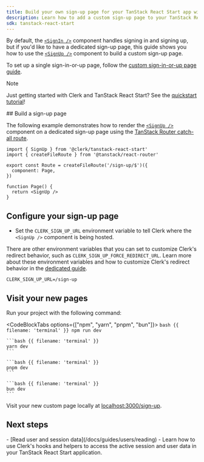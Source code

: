 ```yaml
---
title: Build your own sign-up page for your TanStack React Start app with Clerk
description: Learn how to add a custom sign-up page to your TanStack React Start app with Clerk's prebuilt components.
sdk: tanstack-react-start
---
```


By default, the [`<SignIn />`](/docs/guides/development/custom-sign-in-or-up-page) component handles signing in and signing up, but if you'd like to have a dedicated sign-up page, this guide shows you how to use the [`<SignUp />`](/docs/references/general/components/authentication/sign-up) component to build a custom sign-up page.

To set up a single sign-in-or-up page, follow the [custom sign-in-or-up page guide](/docs/guides/development/custom-sign-in-or-up-page).

> [!NOTE]
> Just getting started with Clerk and TanStack React Start? See the [quickstart tutorial](/docs/getting-started/quickstart)!

<Steps>
  ## Build a sign-up page

  The following example demonstrates how to render the [`<SignUp />`](/docs/references/general/components/authentication/sign-up) component on a dedicated sign-up page using the [TanStack Router catch-all route](https://tanstack.com/router/latest/docs/framework/react/routing/routing-concepts#splat--catch-all-routes).

  ```tsx {{ filename: 'src/routes/sign-up.$.tsx' }}
  import { SignUp } from '@clerk/tanstack-react-start'
  import { createFileRoute } from '@tanstack/react-router'

  export const Route = createFileRoute('/sign-up/$')({
    component: Page,
  })

  function Page() {
    return <SignUp />
  }
  ```

  ## Configure your sign-up page

  - Set the `CLERK_SIGN_UP_URL` environment variable to tell Clerk where the `<SignUp />` component is being hosted.

  There are other environment variables that you can set to customize Clerk's redirect behavior, such as `CLERK_SIGN_UP_FORCE_REDIRECT_URL`. Learn more about these environment variables and how to customize Clerk's redirect behavior in the [dedicated guide](/docs/guides/development/customize-redirect-urls).

  ```env {{ filename: '.env' }}
  CLERK_SIGN_UP_URL=/sign-up
  ```

  ## Visit your new pages

  Run your project with the following command:

  <CodeBlockTabs options={["npm", "yarn", "pnpm", "bun"]}>
    ```bash {{ filename: 'terminal' }}
    npm run dev
    ```

    ```bash {{ filename: 'terminal' }}
    yarn dev
    ```

    ```bash {{ filename: 'terminal' }}
    pnpm dev
    ```

    ```bash {{ filename: 'terminal' }}
    bun dev
    ```
  </CodeBlockTabs>

  Visit your new custom page locally at [localhost:3000/sign-up](http://localhost:3000/sign-up).
</Steps>

## Next steps

<Cards>
  - [Read user and session data](/docs/guides/users/reading)
  - Learn how to use Clerk's hooks and helpers to access the active session and user data in your TanStack React Start application.
</Cards>
